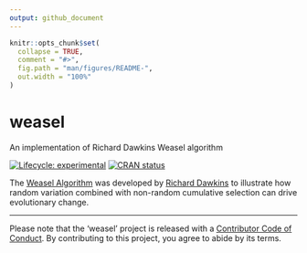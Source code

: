 ```yaml
---
output: github_document
---
```


<!-- README.md is generated from README.Rmd. Please edit that file -->

```r
knitr::opts_chunk$set(
  collapse = TRUE,
  comment = "#>",
  fig.path = "man/figures/README-",
  out.width = "100%"
)
```
# weasel

An implementation of Richard Dawkins Weasel algorithm

<!-- badges: start -->
[![Lifecycle: experimental](https://img.shields.io/badge/lifecycle-experimental-orange.svg)](https://www.tidyverse.org/lifecycle/#experimental)
[![CRAN status](https://www.r-pkg.org/badges/version/weasel)](https://cran.r-project.org/package=weasel)
<!-- badges: end -->

The [Weasel Algorithm](https://en.wikipedia.org/wiki/Weasel_program) was developed by [Richard Dawkins](https://en.wikipedia.org/wiki/Richard_Dawkins) to illustrate how random variation combined with non-random cumulative selection can drive evolutionary change. 

****
Please note that the 'weasel' project is released with a
  [Contributor Code of Conduct](.github/CODE_OF_CONDUCT.md).
  By contributing to this project, you agree to abide by its terms.
